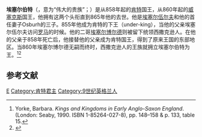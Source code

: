 {{expand|time=2015-02-18T15:29:46+00:00}}

{{Infobox royalty
| name= Æthelberht<br>埃塞尔伯特
| succession = [[威塞克斯君主列表|威塞克斯国王]]
| caption = 埃塞尔伯特
| image = Æthelberht - MS Royal 14 B VI.jpg
| reign = 860年12月20日—865年秋
| predecessor = [[威塞克斯的埃塞尔博尔德|埃塞尔博尔德]]
| successor = [[威塞克斯的埃塞尔雷德|埃塞尔雷德]]
| father = [[威塞克斯的埃塞尔伍尔夫|埃塞尔伍尔夫]]
| mother = Osburh
| house = [[威塞克斯|威塞克斯王朝]]
| birth_date = 835年
| birth_place = [[威塞克斯|威塞克斯]], [[英格兰|英格兰]]
| death_date = 865年秋天 
| death_place = [[舍伯恩|舍伯恩]]
| place of burial = [[舍伯恩修道院|舍伯恩修道院]]
}}

'''埃塞尔伯特'''（{{lang-ang|Æþelberht}}，意为“伟大的贵族”；{{bd|835年||865年|秋|catIdx=E}}）是从858年起的[[肯特王国|肯特]]国王，从860年起的[[威塞克斯|威塞克斯]]国王，他拥有这两个头衔直到865年他的去世。他是[[威塞克斯的埃塞尔伍尔夫|埃塞尔伍尔夫]]和他的首任妻子Osburh的三子。855年他成为肯特的下王（under-king），当他的父亲埃塞尔伍尔夫访问[[罗马|罗马]]的时候。他的二哥[[威塞克斯的埃塞尔博尔德|埃塞尔博尔德]]则被留下统领西撒克逊人。在他的父亲于858年死亡后，他接替他的父亲成为肯特国王，得到了原来王国的东部地区。当860年埃塞尔博尔德无嗣而终时，西撒克逊人的王族就拥立埃塞尔伯特为王。<ref>Yorke, Barbara. ''Kings and Kingdoms in Early Anglo-Saxon England''. (London: Seaby, 1990. ISBN 1-85264-027-8), pp. 148–158 & p. 133, table 15.</ref><ref name=Stenton>{{citation |last=Stenton |first=Frank |title=Anglo-Saxon England |year=1971 |edition=3rd |publisher=Clarendon |location=Oxford |page=245 }}</ref>

== 参考文献 ==
{{reflist}}

{{S-start}}
{{S-hou|[[威塞克斯王朝|威塞克斯王朝]]||835年||865年}}
{{S-reg}}
{{S-bef | before=[[埃塞爾博爾德_(威塞克斯)|埃塞爾博爾德]]}}
{{S-ttl | title={{link-en|威塞克斯國王|List of monarchs of Wessex}}| years=860年－865年}}
{{S-aft | rows=2 | after=[[埃塞爾雷德_(威塞克斯)|埃塞爾雷德]]}}
{{S-bef | before=[[埃塞爾伍爾夫_(威塞克斯)|埃塞爾伍爾夫]]}}
{{S-ttl | title={{link-en|肯特國王|List of monarchs of Kent}}| years=858年－865年}}
{{S-end}}

{{威塞克斯君主}}

{{Authority control}}
[[Category:威塞克斯君主|E]]
[[Category:肯特君主|Category:肯特君主]]
[[Category:9世纪英格兰人|Category:9世纪英格兰人]]